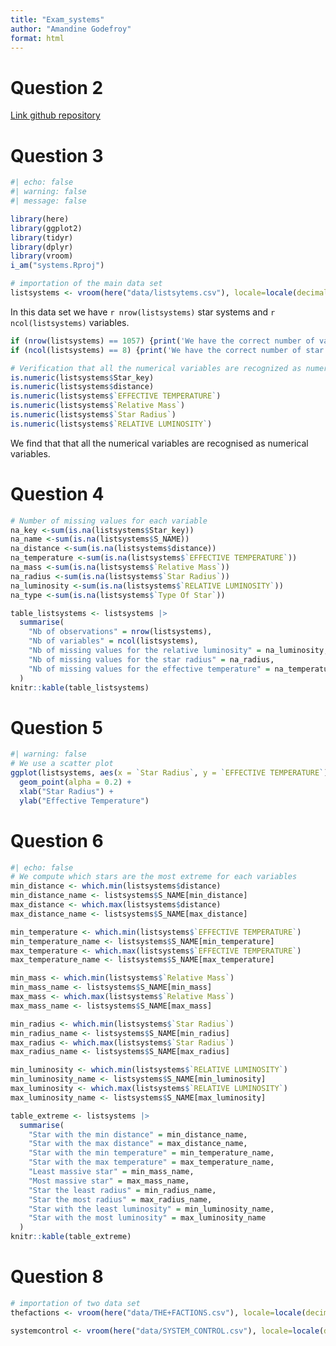 ```yaml
---
title: "Exam_systems"
author: "Amandine Godefroy"
format: html
---
```


# Question 2

[Link github repository](https://github.com/AmandineGodefroy/systems)

# Question 3

```r
#| echo: false
#| warning: false
#| message: false

library(here)
library(ggplot2)
library(tidyr)
library(dplyr)
library(vroom)
i_am("systems.Rproj")
```

```r
# importation of the main data set
listsystems <- vroom(here("data/listsytems.csv"), locale=locale(decimal_mark=','), show_col_types = FALSE)
```
In this data set we have `r nrow(listsystems)` star systems and `r ncol(listsystems)` variables.
```r
if (nrow(listsystems) == 1057) {print('We have the correct number of variables')} else {print('There is a problem with the number of variables')}
if (ncol(listsystems) == 8) {print('We have the correct number of star systems')} else {print('There is a problem with the number of star systems')}
```

```r
# Verification that all the numerical variables are recognized as numerical variables
is.numeric(listsystems$Star_key)
is.numeric(listsystems$distance)
is.numeric(listsystems$`EFFECTIVE TEMPERATURE`)
is.numeric(listsystems$`Relative Mass`)
is.numeric(listsystems$`Star Radius`)
is.numeric(listsystems$`RELATIVE LUMINOSITY`)
```
We find that that all the numerical variables are recognised as numerical variables.

# Question 4
```r
# Number of missing values for each variable 
na_key <-sum(is.na(listsystems$Star_key))
na_name <-sum(is.na(listsystems$S_NAME))
na_distance <-sum(is.na(listsystems$distance))
na_temperature <-sum(is.na(listsystems$`EFFECTIVE TEMPERATURE`))
na_mass <-sum(is.na(listsystems$`Relative Mass`))
na_radius <-sum(is.na(listsystems$`Star Radius`))
na_luminosity <-sum(is.na(listsystems$`RELATIVE LUMINOSITY`))
na_type <-sum(is.na(listsystems$`Type Of Star`))

```

```r
table_listsystems <- listsystems |>
  summarise(
    "Nb of observations" = nrow(listsystems),
    "Nb of variables" = ncol(listsystems),
    "Nb of missing values for the relative luminosity" = na_luminosity,
    "Nb of missing values for the star radius" = na_radius,
    "Nb of missing values for the effective temperature" = na_temperature, "Nb of observations with at least one missing value" = sum(!complete.cases(listsystems))
  )
knitr::kable(table_listsystems)
```
# Question 5

```r
#| warning: false
# We use a scatter plot
ggplot(listsystems, aes(x = `Star Radius`, y = `EFFECTIVE TEMPERATURE`)) +
  geom_point(alpha = 0.2) +
  xlab("Star Radius") +
  ylab("Effective Temperature")
```

# Question 6
```r
#| echo: false
# We compute which stars are the most extreme for each variables
min_distance <- which.min(listsystems$distance)
min_distance_name <- listsystems$S_NAME[min_distance]
max_distance <- which.max(listsystems$distance)
max_distance_name <- listsystems$S_NAME[max_distance]

min_temperature <- which.min(listsystems$`EFFECTIVE TEMPERATURE`)
min_temperature_name <- listsystems$S_NAME[min_temperature]
max_temperature <- which.max(listsystems$`EFFECTIVE TEMPERATURE`)
max_temperature_name <- listsystems$S_NAME[max_temperature]

min_mass <- which.min(listsystems$`Relative Mass`)
min_mass_name <- listsystems$S_NAME[min_mass]
max_mass <- which.max(listsystems$`Relative Mass`)
max_mass_name <- listsystems$S_NAME[max_mass]

min_radius <- which.min(listsystems$`Star Radius`)
min_radius_name <- listsystems$S_NAME[min_radius]
max_radius <- which.max(listsystems$`Star Radius`)
max_radius_name <- listsystems$S_NAME[max_radius]

min_luminosity <- which.min(listsystems$`RELATIVE LUMINOSITY`)
min_luminosity_name <- listsystems$S_NAME[min_luminosity]
max_luminosity <- which.max(listsystems$`RELATIVE LUMINOSITY`)
max_luminosity_name <- listsystems$S_NAME[max_luminosity]
```


```r
table_extreme <- listsystems |>
  summarise(
    "Star with the min distance" = min_distance_name,
    "Star with the max distance" = max_distance_name,
    "Star with the min temperature" = min_temperature_name,
    "Star with the max temperature" = max_temperature_name,
    "Least massive star" = min_mass_name,
    "Most massive star" = max_mass_name,
    "Star the least radius" = min_radius_name,
    "Star the most radius" = max_radius_name,
    "Star with the least luminosity" = min_luminosity_name,
    "Star with the most luminosity" = max_luminosity_name
  )
knitr::kable(table_extreme)
```
# Question 8
```r
# importation of two data set
thefactions <- vroom(here("data/THE+FACTIONS.csv"), locale=locale(decimal_mark=','), show_col_types = FALSE)

systemcontrol <- vroom(here("data/SYSTEM_CONTROL.csv"), locale=locale(decimal_mark=','), show_col_types = FALSE)
```


